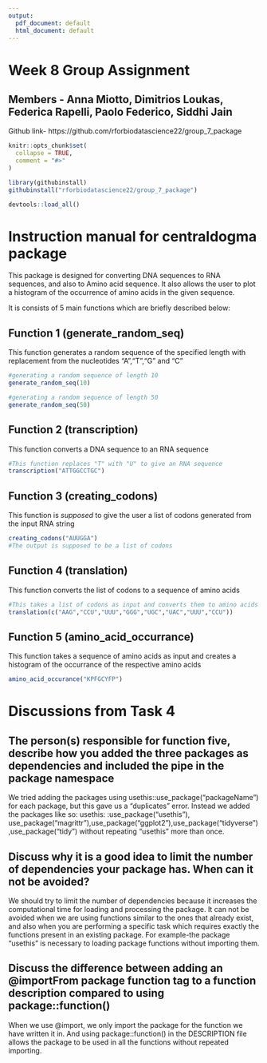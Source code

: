 ```yaml
---
output:
  pdf_document: default
  html_document: default
---
```



# Week 8 Group Assignment
## Members - Anna Miotto, Dimitrios Loukas, Federica Rapelli, Paolo Federico, Siddhi Jain

Github link- https://github.com/rforbiodatascience22/group_7_package

```r
knitr::opts_chunk$set(
  collapse = TRUE,
  comment = "#>"
)
```
```r
library(githubinstall)
githubinstall("rforbiodatascience22/group_7_package")
```

```r
devtools::load_all()
```
# Instruction manual for centraldogma package
This package is designed for converting DNA sequences to RNA sequences, and also to Amino acid sequence. It also allows the user to plot a histogram of the occurrence of amino acids in the given sequence. 

It is consists of 5 main functions which are briefly described below:

## Function 1 (generate_random_seq)
This function generates a random sequence of the specified length with replacement from the nucleotides "A","T","G" and "C"
```r
#generating a random sequence of length 10
generate_random_seq(10)
```
```r
#generating a random sequence of length 50
generate_random_seq(50)
```
## Function 2 (transcription)
This function converts a DNA sequence to an RNA sequence
```r
#This function replaces "T" with "U" to give an RNA sequence
transcription("ATTGGCCTGC")
```
## Function 3 (creating_codons)
This function is _supposed_ to give the user a list of codons generated from the input RNA string
```r
creating_codons("AUUGGA")
#The output is supposed to be a list of codons
```
## Function 4 (translation)
This function converts the list of codons to a sequence of amino acids
```r
#This takes a list of codons as input and converts them to amino acids
translation(c("AAG","CCU","UUU","GGG","UGC","UAC","UUU","CCU"))
```
## Function 5 (amino_acid_occurrance)
This function takes a sequence of amino acids as input and creates a histogram of the occurrance of the respective amino acids
```r
amino_acid_occurance("KPFGCYFP")
```
# Discussions from Task 4

## The person(s) responsible for function five, describe how you added the three packages as dependencies and included the pipe in the package namespace
We tried adding the packages using usethis::use_package("packageName") for each package, but this gave us a "duplicates" error.
Instead we added the packages like so:
usethis: :use_package("usethis"), use_package("magrittr"),use_package("ggplot2"),use_package("tidyverse"),use_package("tidy")
without repeating "usethis" more than once.

## Discuss why it is a good idea to limit the number of dependencies your package has. When can it not be avoided?
We should try to limit the number of dependencies because it increases the computational time for loading and processing the package. It can not be avoided when we are using functions similar to the ones that already exist, and also when you are performing a specific task which requires exactly the functions present in an existing package. For example-the package "usethis" is necessary to loading package functions without importing them.

## Discuss the difference between adding an @importFrom package function tag to a function description compared to using package::function()
When we use @import, we only import the package for the function we have written it in. And using package::function() in the DESCRIPTION file allows the package to be used in all the functions without repeated importing.






